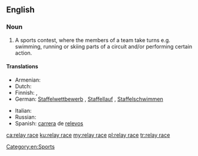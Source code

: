 ==English==
{{wikipedia}}

===Noun===
{{en-noun}}

# A sports contest, where the members of a team take turns e.g. swimming, running or skiing parts of a circuit and/or performing certain action.

====Translations====
{{trans-top|sports contest}}
* Armenian: {{qualifier|running}} {{t|hy|փոխանցումավազք|tr=pʿoxancʿumavazkʿ|sc=Armn}}
* Dutch: {{t+|nl|estafette|f}}
* Finnish: {{t|fi|viestikilpailu}}, {{t+|fi|viesti}}
* German: [[Staffelwettbewerb]] {{g|m}} {{qualifier|general}}, [[Staffellauf]] {{g|m}} {{qualifier|running}}, [[Staffelschwimmen]] {{g|n}} {{qualifier|swimming}}
{{trans-mid}}
* Italian: {{t|it|staffetta|f}}
* Russian: {{t+|ru|эстафета|f|tr=estaféta}}
* Spanish: [[carrera#Spanish|carrera]] de [[relevo]]s
{{trans-bottom}}

[[Category:en:Sports]]

[[ca:relay race]]
[[ku:relay race]]
[[my:relay race]]
[[pl:relay race]]
[[tr:relay race]]